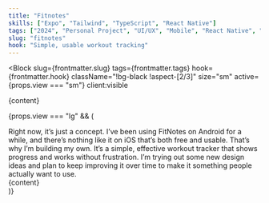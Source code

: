 ```yaml
---
title: "Fitnotes"
skills: ["Expo", "Tailwind", "TypeScript", "React Native"]
tags: ["2024", "Personal Project", "UI/UX", "Mobile", "React Native", "Expo"]
slug: "fitnotes"
hook: "Simple, usable workout tracking"
---
```




<Block
  slug={frontmatter.slug}
  tags={frontmatter.tags}
  hook={frontmatter.hook}
  className="!bg-black !aspect-[2/3]"
  size="sm"
  active={props.view === "sm"}
  client:visible
>
  <div className="absolute bottom-20 left-20 w-full">{content}</div>
</Block>

{props.view === "lg" && (

<div className="relative md:rounded-3xl rounded-2xl overflow-y-auto overflow-x-hidden md:p-11 p-6 flex flex-col bg-black text-neutral-400">
  <Title className="text-white">{frontmatter.title}</Title>
  <TextBlock>
    Right now, it’s just a concept. I’ve been using FitNotes on Android for a
    while, and there’s nothing like it on iOS that’s both free and usable.
    That’s why I’m building my own. It’s a simple, effective workout tracker
    that shows progress and works without frustration. I’m trying out some new
    design ideas and plan to keep improving it over time to make it something
    people actually want to use.
  </TextBlock>
  <Skills skills={frontmatter.skills} className="!mb-20 md:!mb-0" />
  <div className="md:absolute bottom-20 -right-20">{content}</div>
</div>
)}
